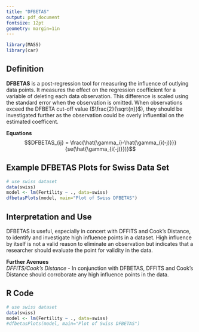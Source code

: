 ```yaml
---
title: "DFBETAS"
output: pdf_document
fontsize: 12pt
geometry: margin=1in
---
```


```r
library(MASS)
library(car)
```

## Definition
**DFBETAS** is a post-regression tool for measuring the influence of outlying data points. It measures the effect on the regression coefficient for a variable of deleting each data observation. This difference is scaled using the standard error when the observation is omitted. When observations exceed the DFBETA cut-off value ($\frac{2}{\sqrt{n}}$), they should be investigated further as the observation could be overly influential on the estimated coefficent. 

**Equations**
      $$DFBETAS_{ij} = \frac{\hat{\gamma_i}-\hat{\gamma_{i(-j)}}}{se(\hat{\gamma_{i(-j)}})}$$

## Example DFBETAS Plots for Swiss Data Set
```r
# use swiss dataset
data(swiss)
model <- lm(Fertility ~ ., data=swiss)
dfbetasPlots(model, main="Plot of Swiss DFBETAS") 
```

## Interpretation and Use
DFBETAS is useful, especially in concert with DFFITS and Cook's Distance, to identify and investigate high influence points in a dataset. High influence by itself is not a valid reason to eliminate an observation but indicates that a researcher should evaluate the point for validity in the data.    
      
      
**Further Avenues**  
*DFFITS/Cook's Distance* - In conjunction with DFBETAS, DFFITS and Cook's Distance should corroborate any high influence points in the data. 

## R Code
```r
# use swiss dataset
data(swiss)
model <- lm(Fertility ~ ., data=swiss)
#dfbetasPlots(model, main="Plot of Swiss DFBETAS") 
```